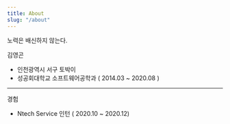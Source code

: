 ```yaml
---
title: About
slug: "/about"
---
```


노력은 배신하지 않는다.

김영곤 <br/>
- 인천광역시 서구 토박이
- 성공회대학교 소프트웨어공학과 ( 2014.03 ~ 2020.08 )

-------------------------

경험

- Ntech Service 인턴 ( 2020.10 ~ 2020.12)
